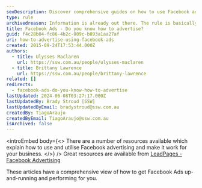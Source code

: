 ```yaml
---
seoDescription: Discover comprehensive guides on how to use Facebook advertising effectively and grow your business with LeadPages.
type: rule
archivedreason: Information is already out there. The rule is basically an external link
title: Facebook Ads - Do you know how to advertise?
guid: f4c28b04-fc86-4b2c-809c-b893a1aa27af
uri: how-to-advertise-using-facebook-ads
created: 2015-09-24T17:53:44.000Z
authors:
  - title: Ulysses Maclaren
    url: https://ssw.com.au/people/ulysses-maclaren
  - title: Brittany Lawrence
    url: https://ssw.com.au/people/brittany-lawrence
related: []
redirects:
  - facebook-ads-do-you-know-how-to-advertise
lastUpdated: 2024-06-08T03:27:17.000Z
lastUpdatedBy: Brady Stroud [SSW]
lastUpdatedByEmail: bradystroud@ssw.com.au
createdBy: TiagoAraujo
createdByEmail: TiagoAraujo@ssw.com.au
isArchived: false
---
```


<introEmbed
  body={<>
There are a number of resources available which explain how to use and utilise Facebook advertising and make it work for your business.
  </>}
/>
Great resources are available from [LeadPages - Facebook Advertising](https://www.leadpages.com/blog/category/facebook-advertising/)

These articles have a comprehensive view of how to get Facebook Ads up-and-running and performing for you.
